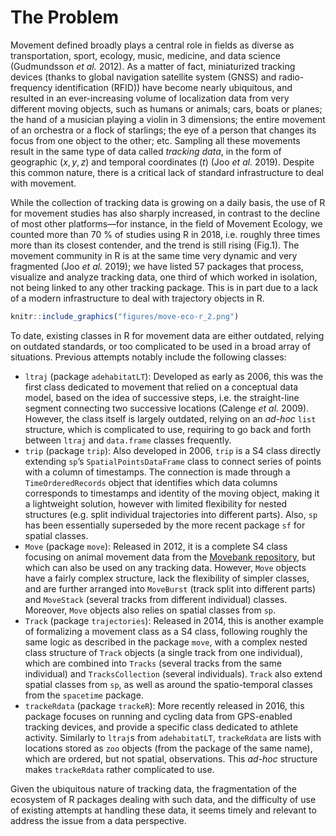 # The Problem
<!-- 
Outlining the issue / weak point / problem to be solved by this proposal. This should be a compelling section that sets the reader up for the next section - the proposed solution!

It is important to cover:

 - [ ] What the problem is
 - [ ] Who it affects
 - [ ] Have there been previous attempts to resolve the problem
 - [ ] Why it should be tackled
-->

Movement defined broadly plays a central role in fields as diverse as
transportation, sport, ecology, music, medicine, and data science
(Gudmundsson *et al.* 2012). As a matter of fact, miniaturized
tracking devices (thanks to global navigation satellite system (GNSS)
and radio-frequency identification (RFID)) have become nearly
ubiquitous, and resulted in an ever-increasing volume of localization
data from very different moving objects, such as humans or animals;
cars, boats or planes; the hand of a musician playing a violin in 3
dimensions; the entire movement of an orchestra or a flock of
starlings; the eye of a person that changes its focus from one object
to the other; etc. Sampling all these movements result in the same
type of data called *tracking data*, in the form of geographic
($x,y,z$) and temporal coordinates ($t$) (Joo *et al.* 2019). Despite
this common nature, there is a critical lack of standard
infrastructure to deal with movement.

While the collection of tracking data is growing on a daily basis, the
use of R for movement studies has also sharply increased, in contrast
to the decline of most other platforms—for instance, in the field of
Movement Ecology, we counted more than 70 % of studies using R in
2018, i.e. roughly three times more than its closest contender, and
the trend is still rising (Fig.1). The movement community in R is at
the same time very dynamic and very fragmented (Joo *et al.* 2019); we
have listed 57 packages that process, visualize and analyze tracking
data, one third of which worked in isolation, not being linked to any
other tracking package. This is in part due to a lack of a modern
infrastructure to deal with trajectory objects in R.

```r
knitr::include_graphics("figures/move-eco-r_2.png")
```

To date, existing classes in R for movement data are either outdated,
relying on outdated standards, or too complicated to be used in a
broad array of situations. Previous attempts notably include the
following classes:

  * `ltraj` (package `adehabitatLT`): Developed as early as 2006, this
    was the first class dedicated to movement that relied on a
    conceptual data model, based on the idea of successive steps,
    i.e. the straight-line segment connecting two successive locations
    (Calenge *et al.* 2009). However, the class itself is largely
    outdated, relying on an *ad-hoc* `list` structure, which is
    complicated to use, requiring to go back and forth between `ltraj`
    and `data.frame` classes frequently.
  * `trip` (package `trip`): Also developed in 2006, `trip` is a S4
    class directly extending `sp`'s `SpatialPointsDataFrame` class to
    connect series of points with a column of timestamps. The
    connection is made through a `TimeOrderedRecords` object that
    identifies which data columns corresponds to timestamps and
    identity of the moving object, making it a lightweight solution,
    however with limited flexibility for nested structures (e.g. split
    individual trajectories into different parts). Also, `sp` has been
    essentially superseded by the more recent package `sf` for spatial
    classes.
  * `Move` (package `move`): Released in 2012, it is a complete S4
    class focusing on animal movement data from the [Movebank
    repository](http://www.movebank.org), but which can also be used
    on any tracking data. However, `Move` objects have a fairly
    complex structure, lack the flexibility of simpler classes, and
    are further arranged into `MoveBurst` (track split into different
    parts) and `MoveStack` (several tracks from different individual)
    classes. Moreover, `Move` objects also relies on spatial classes
    from `sp`.
  * `Track` (package `trajectories`): Released in 2014, this is
    another example of formalizing a movement class as a S4 class,
    following roughly the same logic as described in the package
    `move`, with a complex nested class structure of `Track` objects
    (a single track from one individual), which are combined into
    `Tracks` (several tracks from the same individual) and
    `TracksCollection` (several individuals). `Track` also extend
    spatial classes from `sp`, as well as around the spatio-temporal
    classes from the `spacetime` package.
  * `trackeRdata` (package `trackeR`): More recently released in 2016,
    this package focuses on running and cycling data from GPS-enabled
    tracking devices, and provide a specific class dedicated to
    athlete activity. Similarly to `ltraj`s from `adehabitatLT`,
    `trackeRdata` are lists with locations stored 
    as `zoo` objects (from the package of the same name), which are
    ordered, but not spatial, observations. This *ad-hoc* structure
    makes `trackeRdata` rather complicated to use.

Given the ubiquitous nature of tracking data, the fragmentation of the
ecosystem of R packages dealing with such data, and the difficulty of
use of existing attempts at handling these data, it seems timely and
relevant to address the issue from a data perspective.
